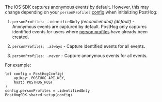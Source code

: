 The iOS SDK captures anonymous events by default. However, this may change depending on your `personProfiles` [config](/docs/libraries/ios#all-configuration-options) when initializing PostHog:

1. `personProfiles: .identifiedOnly` _(recommended)_ _(default)_ - Anonymous events are captured by default. PostHog only captures identified events for users where [person profiles](/docs/data/persons) have already been created.

2. `personProfiles: .always` - Capture identified events for all events.

3. `personProfiles: .never` - Capture anonymous events for all events.

For example:

```ios_swift
let config = PostHogConfig(
    apiKey: POSTHOG_API_KEY, 
    host: POSTHOG_HOST
)
config.personProfiles = .identifiedOnly
PostHogSDK.shared.setup(config)
```